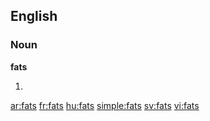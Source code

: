 ==English==

===Noun===
'''fats'''

# {{plural of|[[fat]]}}

[[ar:fats]]
[[fr:fats]]
[[hu:fats]]
[[simple:fats]]
[[sv:fats]]
[[vi:fats]]